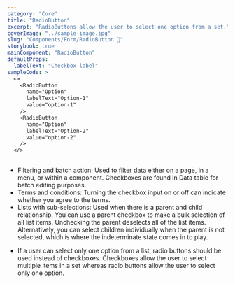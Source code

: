 ```yaml
---
category: "Core"
title: "RadioButton"
excerpt: "RadioButtons allow the user to select one option from a set."
coverImage: "../sample-image.jpg"
slug: "Components/Form/RadioButton 🔘"
storybook: true
mainComponent: "RadioButton"
defaultProps:
  labelText: "Checkbox label"
sampleCode: >
  <>
    <RadioButton
      name="Option"
      labelText="Option-1"
      value="option-1"
    />
    <RadioButton
      name="Option"
      labelText="Option-2"
      value="option-2"
    />
  </>
---
```


<DoUse>

- Filtering and batch action: Used to filter data either on a page, in a menu, or within a component. Checkboxes are found in Data table for batch editing purposes.
- Terms and conditions: Turning the checkbox input on or off can indicate whether you agree to the terms.
- Lists with sub-selections: Used when there is a parent and child relationship. You can use a parent checkbox to make a bulk selection of all list items. Unchecking the parent deselects all of the list items. Alternatively, you can select children individually when the parent is not selected, which is where the indeterminate state comes in to play.

</DoUse>

<DoNotUse>

- If a user can select only one option from a list, radio buttons should be
  used instead of checkboxes. Checkboxes allow the user to select multiple items
  in a set whereas radio buttons allow the user to select only one option.

</DoNotUse>
